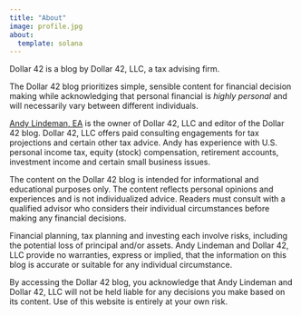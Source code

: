 ```yaml
---
title: "About"
image: profile.jpg
about:
  template: solana
---
```


Dollar 42 is a blog by Dollar 42, LLC, a tax advising firm.

The Dollar 42 blog prioritizes simple, sensible content for financial decision making while acknowledging that personal financial is _highly personal_ and will necessarily vary between different individuals.

[Andy Lindeman, EA](https://www.linkedin.com/in/andylindeman/) is the owner of Dollar 42, LLC and editor of the Dollar 42 blog. Dollar 42, LLC offers paid consulting engagements for tax projections and certain other tax advice. Andy has experience with U.S. personal income tax, equity (stock) compensation, retirement accounts, investment income and certain small business issues.

:::{.callout-note}
The content on the Dollar 42 blog is intended for informational and educational purposes only. The content reflects personal opinions and experiences and is not individualized advice. Readers must consult with a qualified advisor who considers their individual circumstances before making any financial decisions.

Financial planning, tax planning and investing each involve risks, including the potential loss of principal and/or assets. Andy Lindeman and Dollar 42, LLC provide no warranties, express or implied, that the information on this blog is accurate or suitable for any individual circumstance.

By accessing the Dollar 42 blog, you acknowledge that Andy Lindeman and Dollar 42, LLC will not be held liable for any decisions you make based on its content. Use of this website is entirely at your own risk.
:::
